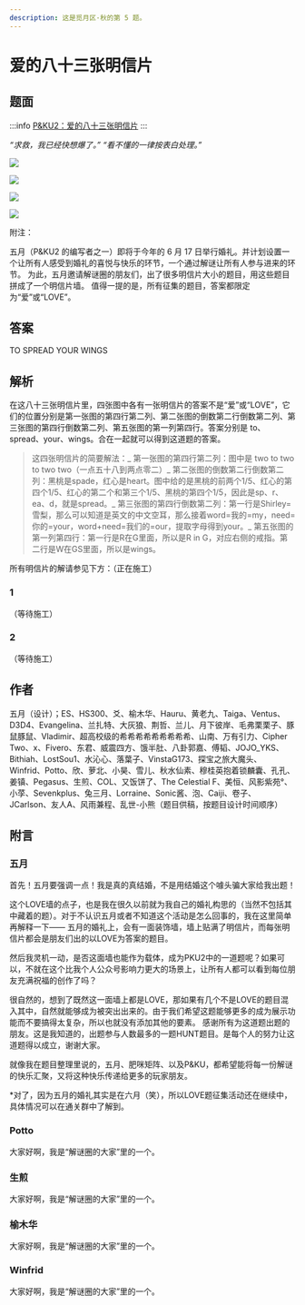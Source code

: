 ```yaml
---
description: 这是觅月区·秋的第 5 题。
---
```


# 爱的八十三张明信片

## 题面

:::info
[P&KU2：爱的八十三张明信片](https://pnku2.pkupuzzle.art/#/game/miyue/autumn_04)
:::

_“求救，我已经快想爆了。”_
_“看不懂的一律按表白处理。”_

![](./12-ai-de-ba-shi-san-zhang-ming-xin-pian.assets/image_1.webp)

![](./12-ai-de-ba-shi-san-zhang-ming-xin-pian.assets/image_2.webp)

![](./12-ai-de-ba-shi-san-zhang-ming-xin-pian.assets/image_3.webp)

![](./12-ai-de-ba-shi-san-zhang-ming-xin-pian.assets/image_4.webp)

附注：

五月（P&KU2 的编写者之一）即将于今年的 6 月 17 日举行婚礼。并计划设置一个让所有人感受到婚礼的喜悦与快乐的环节，一个通过解谜让所有人参与进来的环节。
为此，五月邀请解谜圈的朋友们，出了很多明信片大小的题目，用这些题目拼成了一个明信片墙。
值得一提的是，所有征集的题目，答案都限定为“爱”或“LOVE”。

## 答案

TO SPREAD YOUR WINGS

## 解析

在这八十三张明信片里，四张图中各有一张明信片的答案不是“爱”或“LOVE”，它们的位置分别是第一张图的第四行第二列、第二张图的倒数第二行倒数第二列、第三张图的第四行倒数第二列、第五张图的第一列第四行。答案分别是 to、spread、your、wings。合在一起就可以得到这道题的答案。

> 这四张明信片的简要解法：_ 第一张图的第四行第二列：图中是 two to two to two two（一点五十八到两点零二）_ 第二张图的倒数第二行倒数第二列：黑桃是spade，红心是heart。图中给的是黑桃的前两个1/5、红心的第四个1/5、红心的第二个和第三个1/5、黑桃的第四个1/5，因此是sp、r、ea、d，就是spread。_ 第三张图的第四行倒数第二列：第一行是Shirley=雪梨，那么可以知道是英文的中文空耳，那么接着word=我的=my，need=你的=your，word+need=我们的=our，提取字母得到your。_ 第五张图的第一列第四行：第一行是R在G里面，所以是R in G，对应右侧的戒指。第二行是W在GS里面，所以是wings。

所有明信片的解请参见下方：（正在施工）

### 1

（等待施工）

### 2

（等待施工）

## 作者

五月（设计）；ES、HS300、爻、榆木华、Hauru、黄老九、Taiga、Ventus、D3D4、Evangelina、兰扎特、大灰狼、荆哲、兰儿、月下彼岸、毛弗栗栗子、豚鼠豚鼠、Vladimir、超高校级的希希希希希希希希希、山南、万有引力、Cipher Two、x、Fivero、东君、威震四方、饿半肚、八卦郭嘉、傅韬、JOJO_YKS、Bithiah、LostSou1、水沁心、落葉子、VinstaG173、探宝之旅大魔头、Winfrid、Potto、欣、萝北、小昊、雪儿、秋水仙素、穆桂英抱着锁麟囊、孔孔、姜镇、Pegasus、生煎、COL、又饭饼了、The Celestial F、美恒、风影紫苑°、小莩、Sevenkplus、兔三月、Lorraine、Sonic酱、泡、Caiji、卷子、JCarlson、友人A、风雨兼程、乱世-小熊（题目供稿，按题目设计时间顺序）

## 附言

### 五月

首先！五月要强调一点！我是真的真结婚，不是用结婚这个噱头骗大家给我出题！

这个LOVE墙的点子，也是我在很久以前就为我自己的婚礼构思的（当然不包括其中藏着的题）。对于不认识五月或者不知道这个活动是怎么回事的，我在这里简单再解释一下—— 五月的婚礼上，会有一面装饰墙，墙上贴满了明信片，而每张明信片都会是朋友们出的以LOVE为答案的题目。

然后我灵机一动，是否这面墙也能作为载体，成为PKU2中的一道题呢？如果可以，不就在这个比我个人公众号影响力更大的场景上，让所有人都可以看到每位朋友充满祝福的创作了吗？

很自然的，想到了既然这一面墙上都是LOVE，那如果有几个不是LOVE的题目混入其中，自然就能够成为被突出出来的。由于我们希望这题能够更多的成为展示功能而不要搞得太复杂，所以也就没有添加其他的要素。 感谢所有为这道题出题的朋友。这是我知道的，出题参与人数最多的一题HUNT题目。是每个人的努力让这道题得以成立，谢谢大家。

就像我在题目整理里说的，五月、肥咪矩阵、以及P&KU，都希望能将每一份解谜的快乐汇聚，又将这种快乐传递给更多的玩家朋友。

\*对了，因为五月的婚礼其实是在六月（笑），所以LOVE题征集活动还在继续中，具体情况可以在通关群中了解到。

### Potto

大家好啊，我是“解谜圈的大家”里的一个。

### 生煎

大家好啊，我是“解谜圈的大家”里的一个。

### 榆木华

大家好啊，我是“解谜圈的大家”里的一个。

### Winfrid

大家好啊，我是“解谜圈的大家”里的一个。
